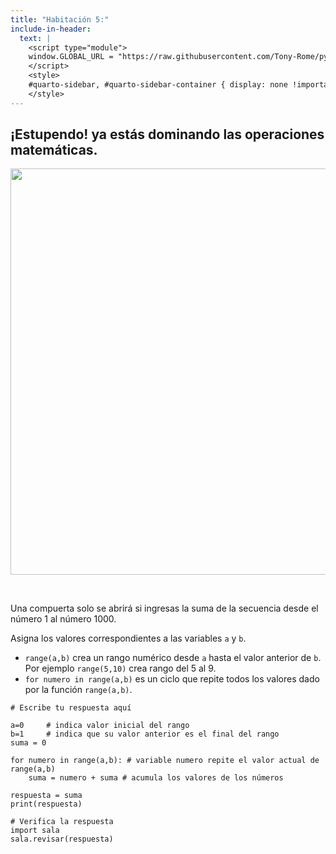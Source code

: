 ```yaml
---
title: "Habitación 5:"
include-in-header:
  text: |
    <script type="module">
    window.GLOBAL_URL = "https://raw.githubusercontent.com/Tony-Rome/pyscape/refs/heads/feature/estacion-espacial/quarto/rooms/sala_05.py";
    </script>
    <style>
    #quarto-sidebar, #quarto-sidebar-container { display: none !important; }
    </style>
---
```


<h2>
¡Estupendo! ya estás dominando las operaciones matemáticas.
</h2>

<center>
<img src="./sala_05.png" width="650">
</center>

<br/>

Una compuerta solo se abrirá si ingresas la suma de la secuencia desde el número 1 al número 1000.

<div class="alert alert-info">
Asigna los valores correspondientes a las variables `a` y `b`.
</div>

::: {.callout-tip title="Calcular promedio con funciones de python" collapse="true"}
* `range(a,b)` crea un rango numérico desde `a` hasta el valor anterior de `b`. Por ejemplo `range(5,10)` crea rango del 5 al 9.
* `for numero in range(a,b)` es un ciclo que repite todos los valores dado por la función `range(a,b)`.
:::

```pyodide-python
# Escribe tu respuesta aquí

a=0     # indica valor inicial del rango
b=1     # indica que su valor anterior es el final del rango
suma = 0

for numero in range(a,b): # variable numero repite el valor actual de range(a,b)
    suma = numero + suma # acumula los valores de los números

respuesta = suma
print(respuesta)

# Verifica la respuesta
import sala
sala.revisar(respuesta)
```
